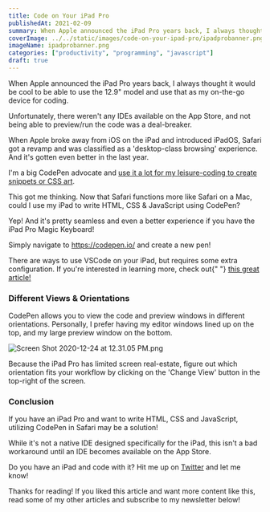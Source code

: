 ```yaml
---
title: Code on Your iPad Pro
publishedAt: 2021-02-09
summary: When Apple announced the iPad Pro years back, I always thought it would be cool to be able to use the 12.9" model and use that as my on-the-go device for coding. Here's how I do it.
coverImage: ../../static/images/code-on-your-ipad-pro/ipadprobanner.png
imageName: ipadprobanner.png
categories: ["productivity", "programming", "javascript"]
draft: true
---
```


When Apple announced the iPad Pro years back, I always thought it would be cool to be able to use the 12.9" model and use that as my on-the-go device for coding.

Unfortunately, there weren't any IDEs available on the App Store, and not being able to preview/run the code was a deal-breaker.

When Apple broke away from iOS on the iPad and introduced iPadOS, Safari got a revamp and was classified as a 'desktop-class browsing' experience. And it's gotten even better in the last year.

I'm a big CodePen advocate and [use it a lot for my leisure-coding to create snippets or CSS art](https://codepen.io/braydoncoyer).

This got me thinking. Now that Safari functions more like Safari on a Mac, could I use my iPad to write HTML, CSS & JavaScript using CodePen?

Yep! And it's pretty seamless and even a better experience if you have the iPad Pro Magic Keyboard!

Simply navigate to https://codepen.io/ and create a new pen!

<Infoquote>
  There are ways to use VSCode on your iPad, but requires some extra
  configuration. If you're interested in learning more, check out{" "}
  <a
    href="https://medium.com/@ow/its-finally-possible-to-code-web-apps-on-an-ipad-pro-90ad9c1fb59a"
    target="_blank"
  >
    this great article!
  </a>
</Infoquote>

### Different Views & Orientations

CodePen allows you to view the code and preview windows in different orientations.
Personally, I prefer having my editor windows lined up on the top, and my large preview window on the bottom.

![Screen Shot 2020-12-24 at 12.31.05 PM.png](https://cdn.hashnode.com/res/hashnode/image/upload/v1608834681194/1F0GbMPqk.png)

Because the iPad Pro has limited screen real-estate, figure out which orientation fits your workflow by clicking on the 'Change View' button in the top-right of the screen.

### Conclusion

If you have an iPad Pro and want to write HTML, CSS and JavaScript, utilizing CodePen in Safari may be a solution!

While it's not a native IDE designed specifically for the iPad, this isn't a bad workaround until an IDE becomes available on the App Store.

Do you have an iPad and code with it? Hit me up on [Twitter]() and let me know!

Thanks for reading! If you liked this article and want more content like this, read some of my other articles and subscribe to my newsletter below!

